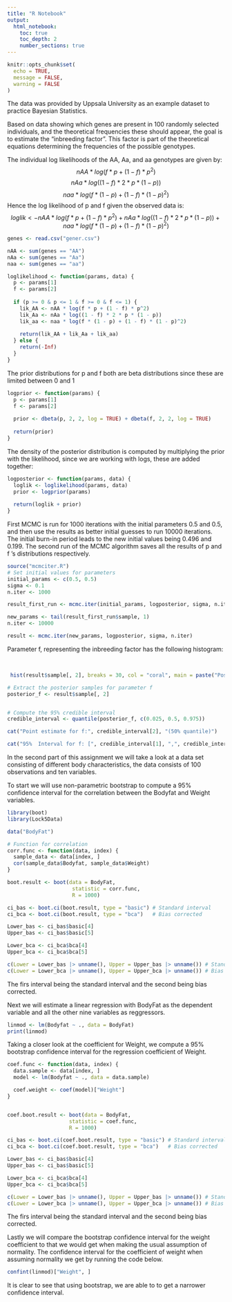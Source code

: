 ```yaml
---
title: "R Notebook"
output:
  html_notebook:
    toc: true
    toc_depth: 2
    number_sections: true
---
```


```r
knitr::opts_chunk$set(
  echo = TRUE,
  message = FALSE,
  warning = FALSE
)
```

The data was provided by Uppsala University as an example dataset to practice Bayesian Statistics.

Based on data showing which genes are present in 100 randomly selected individuals, and the theoretical frequencies these should appear, the goal is to estimate the "inbreeding factor". This factor is part of the theoretical equations determining the frequencies of the possible genotypes.


The individual log likelihoods of the AA, Aa, and aa genotypes are given by:
$$  
    nAA * log(f * p + (1 - f) * p^2)
$$
$$
    nAa * log((1 - f) * 2 * p * (1 - p))
$$
$$
    naa * log(f * (1 - p) + (1 - f) * (1 - p)^2)
$$
Hence the log likelihood of p and f given the observed data is:
$$
loglik <- nAA * log(f * p + (1 - f) * p^2) + nAa * log((1 - f) * 2 * p * (1 - p)) + naa * log(f * (1 - p) + (1 - f) * (1 - p)^2)
$$

```r
genes <- read.csv("gener.csv")

nAA <- sum(genes == "AA")
nAa <- sum(genes == "Aa")
naa <- sum(genes == "aa")

loglikelihood <- function(params, data) {
  p <- params[1]
  f <- params[2]
  
  if (p >= 0 & p <= 1 & f >= 0 & f <= 1) {
    lik_AA <- nAA * log(f * p + (1 - f) * p^2)
    lik_Aa <- nAa * log((1 - f) * 2 * p * (1 - p))
    lik_aa <- naa * log(f * (1 - p) + (1 - f) * (1 - p)^2)
    
    return(lik_AA + lik_Aa + lik_aa)
  } else {
    return(-Inf)
  }
}
```

The prior distributions for p and f both are beta distributions since these are limited between 0 and 1
```r
logprior <- function(params) {
  p <- params[1]
  f <- params[2]
  
  prior <- dbeta(p, 2, 2, log = TRUE) + dbeta(f, 2, 2, log = TRUE)
  
  return(prior)
}
```

The density of the posterior distribution is computed by multiplying the prior with the likelihood, since we are working with logs, these are added together:
```r
logposterior <- function(params, data) {
  loglik <- loglikelihood(params, data)
  prior <- logprior(params)
  
  return(loglik + prior)
}
```

First MCMC is run for 1000 iterations with the initial parameters 0.5 and 0.5, and then use the results as better initial guesses to run 10000 iterations. The initial burn-in period leads to the new initial values being 0.496 and 0.199. The second run of the MCMC algorithm saves all the results of p and f 's distributions respectively.

```r

source("mcmciter.R")
# Set initial values for parameters
initial_params <- c(0.5, 0.5)
sigma <- 0.1
n.iter <- 1000

result_first_run <- mcmc.iter(initial_params, logposterior, sigma, n.iter)

new_params <- tail(result_first_run$sample, 1)
n.iter <- 10000

result <- mcmc.iter(new_params, logposterior, sigma, n.iter)
```

\newpage

Parameter f, representing the inbreeding factor has the following histogram:

&nbsp; 

```r
 hist(result$sample[, 2], breaks = 30, col = "coral", main = paste("Posterior Distribution of f"), xlab="Parameter f")
```
```r
# Extract the posterior samples for parameter f
posterior_f <- result$sample[, 2]


# Compute the 95% credible interval
credible_interval <- quantile(posterior_f, c(0.025, 0.5, 0.975))

cat("Point estimate for f:", credible_interval[2], "(50% quantile)")

cat("95%  Interval for f: [", credible_interval[1], ",", credible_interval[3], "]\n")
```


In the second part of this assignment we will take a look at a data set consisting of different body characteristics, the data consists of 100 observations and ten variables. 

To start we will use non-parametric bootstrap to compute a 95% confidence interval for the correlation between the
Bodyfat and Weight variables.

```r
library(boot)
library(Lock5Data)

data("BodyFat")

```

```r
# Function for correlation
corr.func <- function(data, index) {
  sample_data <- data[index, ]                   
  cor(sample_data$Bodyfat, sample_data$Weight)
}

boot.result <- boot(data = BodyFat,
                     statistic = corr.func,
                     R = 1000)

ci_bas <- boot.ci(boot.result, type = "basic") # Standard interval
ci_bca <- boot.ci(boot.result, type = "bca")   # Bias corrected

```
```r
Lower_bas <- ci_bas$basic[4]
Upper_bas <- ci_bas$basic[5]

Lower_bca <- ci_bca$bca[4]
Upper_bca <- ci_bca$bca[5]

c(Lower = Lower_bas |> unname(), Upper = Upper_bas |> unname()) # Standard interval
c(Lower = Lower_bca |> unname(), Upper = Upper_bca |> unname()) # Bias corrected
```
The firs interval being the standard interval and the second being bias corrected. 

Next we will estimate a linear regression with BodyFat as the dependent variable and all the other nine variables as reggressors. 

``` r
linmod <- lm(Bodyfat ~ ., data = BodyFat)
print(linmod)
```

Taking a closer look at the coefficient for Weight, we compute a 95% bootstrap confidence interval for the regression coefficient of Weight. 

``` r
coef.func <- function(data, index) {
  data.sample <- data[index, ]
  model <- lm(Bodyfat ~ ., data = data.sample)

  coef.weight <- coef(model)["Weight"]
}


coef.boot.result <- boot(data = BodyFat,
                    statistic = coef.func,
                    R = 1000)

ci_bas <- boot.ci(coef.boot.result, type = "basic") # Standard interval
ci_bca <- boot.ci(coef.boot.result, type = "bca")   # Bias corrected

```
```r
Lower_bas <- ci_bas$basic[4]
Upper_bas <- ci_bas$basic[5]

Lower_bca <- ci_bca$bca[4]
Upper_bca <- ci_bca$bca[5]

c(Lower = Lower_bas |> unname(), Upper = Upper_bas |> unname()) # Standard interval
c(Lower = Lower_bca |> unname(), Upper = Upper_bca |> unname()) # Bias corrected
```
The firs interval being the standard interval and the second being bias corrected. 

Lastly we will compare the bootstrap confidence interval for the weight coefficient to that we would get when making the usual assumption of normality. The confidence interval for the coefficient of weight when assuming normality we get by running the code below.

``` r
confint(linmod)["Weight", ]
```
It is clear to see that using bootstrap, we are able to to get a narrower confidence interval.  




